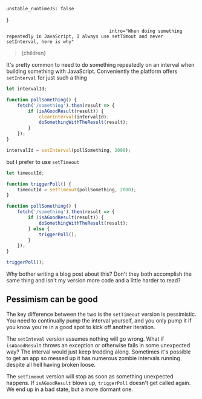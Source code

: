 
    unstable_runtimeJS: false
}

                                          intro="When doing something repeatedly in JavaScript, I always use setTimout and never setInterval, here is why"
>{children}</Article>

It's pretty common to need to do something repeatedly on an interval when building something with JavaScript. Conveniently the platform offers `setInterval` for just such a thing

```javascript
let intervalId;

function pollSomething() {
    fetch('/something').then(result => {
        if (isAGoodResult(result)) {
            clearInterval(intervalId);
            doSomethingWithTheResult(result);
        }
    });
}

intervalId = setInterval(pollSomething, 2000);
```

but I prefer to use `setTimeout`


```javascript
let timeoutId;

function triggerPoll() {
    timeoutId = setTimeout(pollSomething, 2000);
}

function pollSomething() {
    fetch('/something').then(result => {
        if (isAGoodResult(result)) {
            doSomethingWithTheResult(result);
        } else {
            triggerPoll();
        }
    });
}

triggerPoll();
```

 Why bother writing a blog post about this? Don't they both accomplish the same thing and isn't my version more code and a little harder to read?

## Pessimism can be good

The key difference between the two is the `setTimeout` version is pessimistic. You need to continually pump the interval yourself, and you only pump it if you know you're in a good spot to kick off another iteration.

The `setInteval` version assumes nothing will go wrong. What if `isAGoodResult` throws an exception or otherwise fails in some unexpected way? The interval would just keep trodding along. Sometimes it's possible to get an app so messed up it has numerous zombie intervals running despite all hell having broken loose.

The `setTimeout` version will stop as soon as something unexpected happens. If `isAGoodResult` blows up, `triggerPoll` doesn't get called again. We end up in a bad state, but a more dormant one.
